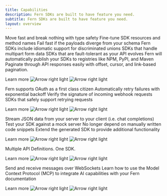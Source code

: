 ```yaml
---
title: Capabilities
description: Fern SDKs are built to have feature you need. 
subtitle: Fern SDKs are built to have feature you need. 
layout: overview
---
```


<CardGroup cols={3}>
  <Card title="Strongly Typed" icon="fa-duotone fa-shield-halved">
    Move fast and break nothing with type safety
  </Card>
  <Card title="Idiomatic Method Names" icon="fa-duotone fa-code">
    Fine-tune SDK resources and method names
  </Card>
  <Card title="Schema Validation" icon="fa-duotone fa-check-circle">
    Fail fast if the payloads diverge from your schema
  </Card>
  <Card title="Discriminated Unions" icon="fa-duotone fa-code-branch">
    Fern SDKs include idiomatic support for discriminated unions
  </Card>
  <Card title="Multipart Form Data" icon="fa-duotone fa-upload">
    SDKs that handle multipart form data
  </Card>
  <Card title="Forward Compatibility" icon="fa-duotone fa-arrow-right">
    SDKs that are fault-tolerant as your API evolves
  </Card>
  <Card title="Registry Publishing" icon="fa-duotone fa-box">
    Fern will automatically publish your SDKs to registries like NPM, PyPI, and Maven
  </Card>
  <Card title="Auto-Pagination" icon="fa-solid fa-list" href="/sdks/deep-dives/configure-auto-pagination">
    Paginate through API responses easily with offset, cursor, and link-based pagination.
    <p className="text-(color:--grayscale-a11) font-bold mt-2 flex items-center gap-1">
      Learn more
      <img src="./images/arrow-right-black.svg" alt="Arrow right light" className="arrow-right dark:hidden m-0 h-4 w-4" noZoom />
      <img src="./images/arrow-right-white.svg" alt="Arrow right light" className="arrow-right hidden dark:block m-0 h-4 w-4" noZoom />
    </p>
  </Card>
  <Card title="OAuth Token Refresh" icon="fa-duotone fa-arrows-rotate">
    Fern supports OAuth as a first class citizen
  </Card>
  <Card title="Retries with Backoff" icon="fa-duotone fa-repeat">
    Automatically retry failures with exponential backoff
  </Card>
  <Card title="Webhook Signature Verification" icon="fa-duotone fa-key">
    Verify the signature of incoming webhook requests
  </Card>
  <Card title="Idempotency Headers" icon="fa-solid fa-shield" href="/sdks/deep-dives/configure-idempotency">
    SDKs that safely support retrying requests
    <p className="text-(color:--grayscale-a11) font-bold mt-2 flex items-center gap-1">
      Learn more
      <img src="./images/arrow-right-black.svg" alt="Arrow right light" className="arrow-right dark:hidden m-0 h-4 w-4" noZoom />
      <img src="./images/arrow-right-white.svg" alt="Arrow right light" className="arrow-right hidden dark:block m-0 h-4 w-4" noZoom />
    </p>
  </Card>
  <Card title="Server-Sent Events" icon="fa-duotone fa-broadcast-tower">
    Stream JSON data from your server to your client (i.e. chat completions)
  </Card>
  <Card title="Integration Tests" icon="fa-duotone fa-flask">
    Test your SDK against a mock server
  </Card>
  <Card title="Code Snippets" icon="fa-duotone fa-brackets-curly">
    No longer depend on manually written code snippets
  </Card>
  <Card title="Augment with Custom Code" icon="fa-duotone fa-puzzle-piece" href="/sdks/generators/typescript/adding-custom-code">
    Extend the generated SDK to provide additional functionality
    <p className="text-(color:--grayscale-a11) font-bold mt-2 flex items-center gap-1">
      Learn more
      <img src="./images/arrow-right-black.svg" alt="Arrow right light" className="arrow-right dark:hidden m-0 h-4 w-4" noZoom />
      <img src="./images/arrow-right-white.svg" alt="Arrow right light" className="arrow-right hidden dark:block m-0 h-4 w-4" noZoom />
    </p>
  </Card>
  <Card title="Merging Multiple APIs" icon="fa-duotone fa-code-merge" href="/sdks/overview/set-up-the-fern-folder#configure-multiple-apis">
    Multiple API Definitions. One SDK.
    <p className="text-(color:--grayscale-a11) font-bold mt-2 flex items-center gap-1">
      Learn more
      <img src="./images/arrow-right-black.svg" alt="Arrow right light" className="arrow-right dark:hidden m-0 h-4 w-4" noZoom />
      <img src="./images/arrow-right-white.svg" alt="Arrow right light" className="arrow-right hidden dark:block m-0 h-4 w-4" noZoom />
    </p>
  </Card>
  <Card title="WebSockets" icon="fa-duotone fa-bolt">
    Send and receive messages over WebSockets
  </Card>
  <Card title="Model Context Protocol" icon="fa-duotone fa-layer-group" href="/sdks/generators/mcp-server">
    Learn how to use the Model Context Protocol (MCP) to integrate AI capabilities with your Fern documentation
    <p className="text-(color:--grayscale-a11) font-bold mt-2 flex items-center gap-1">
      Learn more
      <img src="./images/arrow-right-black.svg" alt="Arrow right light" className="arrow-right dark:hidden m-0 h-4 w-4" noZoom />
      <img src="./images/arrow-right-white.svg" alt="Arrow right light" className="arrow-right hidden dark:block m-0 h-4 w-4" noZoom />
    </p>
  </Card>
</CardGroup>